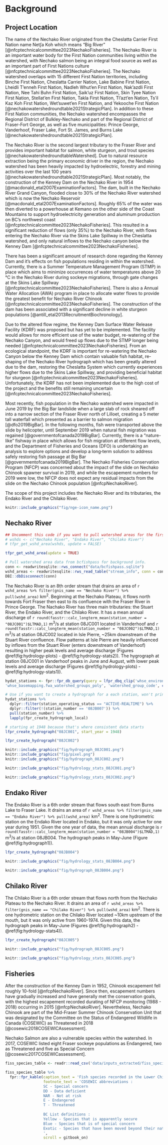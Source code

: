 # Background

## Project Location

The name of the Nechako River originated from the Cheslatta Carrier First Nation name Netʃa Koh which means “Big River" [@nfcptechnicalcommittee2023NechakoFisheries]. The Nechako River is an important water body for the First Nation communities living within the watershed, with Nechako salmon being an integral food source as well as an important part of First Nations culture [@nfcptechnicalcommittee2023NechakoFisheries]. The Nechako watershed overlaps with 15 different First Nation territories, including Binche First Nation, Cheslatta Carrier Nation, Lake Babine First Nation, Lheidli T’enneh First Nation, Nadleh Whut’en First Nation, Nak'azdli First Nation, Nee Tahi Buhn First Nation, Saik’uz First Nation, Skin Tyee Nation First Nation, Stellat’en First Nation, Takla First Nation, Tl’azt’en Nation, Ts’il Kaz Koh First Nation, Wet’suwet’en First Nation, and Yekooche First Nation [@nechakowatershedroundtable2021StrategicPlan]. In addition to these First Nation communities, the Nechako watershed encompasses the Regional District of Bulkley-Nechako and part of the Regional District of Fraser-Fort George, as well as five municipalities: Prince George, Vanderhoof, Fraser Lake, Fort St. James, and Burns Lake [@nechakowatershedroundtable2021StrategicPlan].


The Nechako River is the second largest tributary to the Fraser River and provides important habitat for salmon, white sturgeon, and trout species [@nechakowatershedroundtableWatershed]. Due to natural resource extraction being the primary economic driver in the region, the Nechako watershed has been heavily impacted by hydroelectric, forestry and mining activities over the last 100 years [@nechakowatershedroundtable2021StrategicPlan]. Most notably, the construction of the Kenney Dam on the Nechako River in 1954 [@macdonald_etal2007ExaminationFactors]. The dam, built in the Nechako River Grand Canyon, flooded close to 30% of the Nechako River watershed which is now the Nechako Reservoir [@macdonald_etal2007ExaminationFactors]. Roughly 65% of the water was then diverted to a powerhouse at Kemano on the other side of the Coast Mountains to support hydroelectricity generation and aluminum production on BC’s northwest coast [@nfcptechnicalcommittee2023NechakoFisheries]. This resulted in a significant reduction of flows (only 35%) to the Nechako River, with flows entering the Nechako River via the Skins Lake Spillway in the Cheslatta watershed, and only natural inflows to the Nechako canyon below the Kenney Dam [@nfcptechnicalcommittee2023NechakoFisheries]. 


There has been a significant amount of research done regarding the Kenney Dam and it's effects on fish populations residing in within the watershed. Currently, there is a Summer Temperature Management Program (STMP) in place which aims to minimize occurrences of water temperatures above 20 °C in the Nechako River during sockeye migrations, through gate changes at the Skins Lake Spillway [@nfcptechnicalcommittee2023NechakoFisheries]. There is also a Annual Water Allocation (AWA) program in place to allocate water flows to provide the greatest benefit for Nechako River Chinook [@nfcptechnicalcommittee2023NechakoFisheries]. The construction of the dam has been associated with a significant decline in white sturgeon populations [@antill_etal2013RecruitmentBiochronology].


Due to the altered flow regime, the Kenney Dam Surface Water Release Facility (KDRF) was proposed but has yet to be implemented. The facility would allows for more efficient use of the water budget, re-watering of the Nechako Canyon, and would freed up flows due to the STMP longer being needed [@nfcptechnicalcommittee2023NechakoFisheries]. From an ecological standpoint, the KDRF is important for re-watering the Nechako Canyon below the Kenney Dam which contain valuable fish habitat, re-shaping of the Nechako River hydrograph which has been greatly altered due to the dam, restoring the Cheslatta System which currently experiences higher flows due to the Skins Lake Spillway, and providing beneficial habitat for sturgeon [@nfcptechnicalcommittee2023NechakoFisheries]. Unfortunately, the KDRF has not been implemented due to the high cost of the project and the benefits still remaining uncertain [@nfcptechnicalcommittee2023NechakoFisheries].


Most recently, fish population in the Nechako watershed were impacted in June 2019 by the Big Bar landslide when a large slab of rock sheared off into a narrow section of the Fraser River north of Lilloet, creating a 5 meter tall waterfall which presented as a barrier to salmon migration [@dfo2019BigBar]. In the following months, fish were transported above the slide by helicopter, until September 2019 when natural fish migration was regained [@governmentofcanada2019BigBar]. Currently, there is a "nature-like" fishway in place which allows for fish migration at different flow levels, and the Department of Fisheries and Oceans (DFO) is undertaking an analysis to explore options and develop a long‑term solution to address safely restoring fish passage at Big Bar [@governmentofcanada2019BigBar]. The Nechako Fisheries Conservation Program (NFCP) was concerned about the impact of the slide on  Nechako Chinook spawner survival in 2019, and while the escapement numbers for 2019 were low, the NFCP does not expect any residual impacts from the slide on the Nechako Chinook population [@nfcpNechakoRiver].


The scope of this project includes the Nechako River and its tributaries, the Endako River and the Chilako River.


```r
knitr::include_graphics("fig/nge-icon_name.png")
```


## Nechako River

```r
## Uncomment this code if you want to pull watershed areas for the first time
# wshds <- c("Nechako River", "Endako River", "Chilako River")
# tfpr_get_wshd_area(wshds, update = FALSE)
```

```r
tfpr_get_wshd_area(update = TRUE)
```

```r
# Pull watershed area data from bcfishpass for background info.
conn <- readwritesqlite::rws_connect("data/bcfishpass.sqlite")
wshd_areas <- readwritesqlite::rws_read_table("stream_info", conn = conn)
DBI::dbDisconnect(conn)
```


The Nechako River is an 8th order stream that drains an area of `r wshd_areas %>% filter(gnis_name == "Nechako River") %>% pull(wshd_area)` km^2^. Beginning at the Nechako Plateau, it flows north towards Fort Fraser then east to its confluence with the Fraser River in Prince George. The Nachako River has three main tributaries: the Stuart River, the Endako River, and the Chilako River. It has a mean annual discharge of `r round(fasstr::calc_longterm_mean(station_number = "08JC001")$LTMAD,1)` m^3^/s at station 08JC001 located in Vanderhoof and `r round(fasstr::calc_longterm_mean(station_number = "08JC002")$LTMAD,1)` m^3^/s at station 08JC002 located in Isle Pierre, \~25km downstream of the Stuart River confluence. Flow patterns at Isle Pierre are heavily influenced by inflows from the Stuart River (enters downstream of Vanderhoof) resulting in higher peak levels and average discharge (Figures \@ref(fig:hydrology-plots) - \@ref(fig:hydrology-stats2)). The hygrograph at station 08JC001 in Vanderhoof peaks in June and August, with lower peak levels and average discharge (Figures \@ref(fig:hydrology-plots) - \@ref(fig:hydrology-stats1)).



```r
hydat_stations <- fpr::fpr_db_query(query = lfpr_dbq_clip('whse_environmental_monitoring.envcan_hydrometric_stn_sp',
'whse_basemapping.fwa_watershed_groups_poly', 'watershed_group_code', c("FRAN", "LCHL","NECR")))
```

```r
# Use if you want to create a hydrograph for a each station, won't print captions though
hydat_stations %>% 
  dplyr::filter(station_operating_status == "ACTIVE-REALTIME") %>% 
  dplyr::filter(!(station_number == '08JB007')) %>% 
  pull(station_number) %>%
  lapply(fpr_create_hydrograph_local)

```


```r
# starting at 1948 because that's where consistent data starts
lfpr_create_hydrograph("08JC001", start_year = 1948)
```

```r
lfpr_create_hydrograph("08JC002")
```

```r
knitr::include_graphics("fig/hydrograph_08JC001.png")
knitr::include_graphics("fig/pixel.png")
knitr::include_graphics("fig/hydrograph_08JC002.png")
```

```r
knitr::include_graphics("fig/hydrology_stats_08JC001.png")
```

```r
knitr::include_graphics("fig/hydrology_stats_08JC002.png")
```


## Endako River

The Endako River is a 6th order stream that flows south east from Burns Lake to Fraser Lake. It drains an area of `r wshd_areas %>% filter(gnis_name == "Endako River") %>% pull(wshd_area)` km^2^. There is one hydrometric station on the Endako River located in Endako, but it was only active for one year during 1951. Given the one year of data, the mean annual discharge is `r round(fasstr::calc_longterm_mean(station_number = "08JB004")$LTMAD,1)` m^3^/s at station 08JB004. The hydrograph peaks in May-June (Figure \@ref(fig:hydrograph1)).

```r
lfpr_create_hydrograph("08JB004")
```


```r
knitr::include_graphics("fig/hydrology_stats_08JB004.png")
```


```r
knitr::include_graphics("fig/hydrograph_08JB004.png")
```


## Chilako River

The Chilako River is a 6th order stream that flows north from the Nechako Plateau to the Nechako River. It drains an area of `r wshd_areas %>% filter(gnis_name == "Chilako River") %>% pull(wshd_area)` km^2^. There is one hydrometric station on the Chilako River located ~10km upstream of the mouth, but it was only active from 1960-1974. Given this data, the hydrograph peaks in May-June (Figures \@ref(fig:hydrograph2) - \@ref(fig:hydrology-stats4)).

```r
lfpr_create_hydrograph("08JC005")
```

```r
knitr::include_graphics("fig/hydrograph_08JC005.png")
```

```r
knitr::include_graphics("fig/hydrology_stats_08JC005.png")
```

## Fisheries

After the construction of the Kenney Dam in 1952, Chinook escapement fell roughly 10-fold [@nfcpNechakoRiver]. Since then, escapement numbers have gradually increased and have generally met the conservation goals, with the highest escapement recorded durating of NFCP monitoring (1988 - 2018) occurring in 2015 [@nfcpNechakoRiver]. Nevertheless, Nechako Chinook are part of the Mid-Fraser Summer Chinook Conservation Unit that was designated by the Committee on the Status of Endangered Wildlife in Canada (COSEWIC) as Threatened in 2018 [@cosewic2018COSEWICAssessment].

Nechako Salmon are also a vulnerable species within the watershed. In 2017, COSEWIC listed eight Fraser sockeye populations as Endangered, two as Threatened and five as Special Concern [@cosewic2017COSEWICassessment].

```r

fiss_species_table <- readr::read_csv('data/inputs_extracted/fiss_species_table.csv')

fiss_species_table %>% 
  fpr::fpr_kable(caption_text = 'Fish species recorded in the Lower Chilako River, Nechako River, and Francois Lake watershed groups.', 
                 footnote_text = 'COSEWIC abbreviations : 
                 SC - Special concern 
                 DD - Data deficient
                 NAR - Not at risk
                 E - Endangered
                 T - Threatened
                 
                 BC List definitions : 
                 Yellow - Species that is apparently secure 
                 Blue - Species that is of special concern
                 Exotic - Species that have been moved beyond their natural range as a result of human activity
                 ',
                 scroll = gitbook_on)


```
